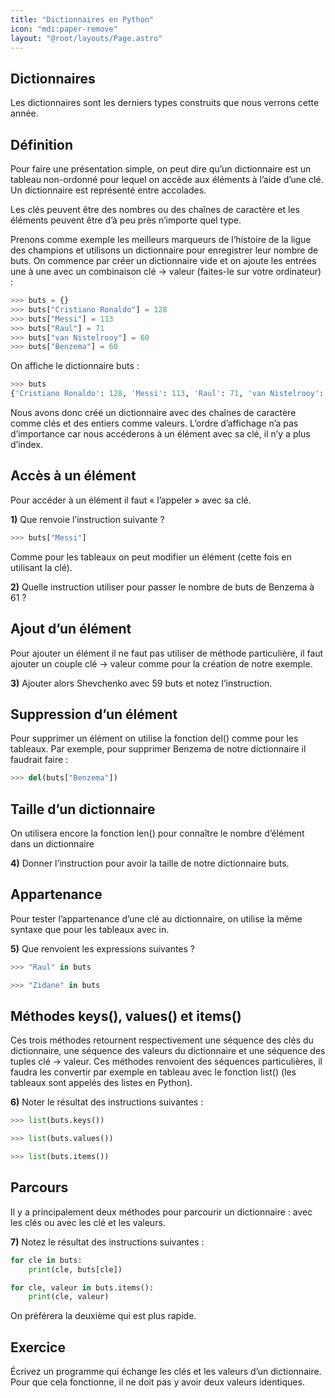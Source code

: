 ```yaml
---
title: "Dictionnaires en Python"
icon: "mdi:paper-remove"
layout: "@root/layouts/Page.astro"
---
```


## Dictionnaires

Les dictionnaires sont les derniers types construits que nous verrons cette
année.

## Définition

Pour faire une présentation simple, on peut dire qu’un dictionnaire est un
tableau non-ordonné pour lequel on accède aux éléments à l’aide d’une clé. Un
dictionnaire est représenté entre accolades.

Les clés peuvent être des nombres ou des chaînes de caractère et les éléments
peuvent être d’à peu près n’importe quel type.

Prenons comme exemple les meilleurs marqueurs de l’histoire de la ligue des
champions et utilisons un dictionnaire pour enregistrer leur nombre de buts.
On commence par créer un dictionnaire vide et on ajoute les entrées une à une
avec un combinaison clé → valeur (faites-le sur votre ordinateur) :

```py
>>> buts = {}
>>> buts["Cristiano Ronaldo"] = 128
>>> buts["Messi"] = 113
>>> buts["Raul"] = 71
>>> buts["van Nistelrooy"] = 60
>>> buts["Benzema"] = 60
```

On affiche le dictionnaire buts :

```py
>>> buts
{'Cristiano Ronaldo': 128, 'Messi': 113, 'Raul': 71, 'van Nistelrooy': 60, 'Benzema': 60}
```

Nous avons donc créé un dictionnaire avec des chaînes de caractère comme clés
et des entiers comme valeurs. L’ordre d’affichage n’a pas d’importance car
nous accéderons à un élément avec sa clé, il n’y a plus d’index.

## Accès à un élément

Pour accéder à un élément il faut « l’appeler » avec sa clé.

**1)** Que renvoie l’instruction suivante ?
```py
>>> buts["Messi"]
```

Comme pour les tableaux on peut modifier un élément (cette fois en utilisant
la clé).

**2)** Quelle instruction utiliser pour passer le nombre de buts de Benzema à
61 ?

## Ajout d’un élément

Pour ajouter un élément il ne faut pas utiliser de méthode particulière, il
faut ajouter un couple clé → valeur comme pour la création de notre exemple.

**3)** Ajouter alors Shevchenko avec 59 buts et notez l’instruction.

## Suppression d’un élément

Pour supprimer un élément on utilise la fonction del() comme pour les
tableaux. Par exemple, pour supprimer Benzema de notre dictionnaire il
faudrait faire :

```py
>>> del(buts["Benzema"])
```

## Taille d’un dictionnaire

On utilisera encore la fonction len() pour connaître le nombre d’élément dans
un dictionnaire

**4)** Donner l’instruction pour avoir la taille de notre dictionnaire buts.

## Appartenance

Pour tester l’appartenance d’une clé au dictionnaire, on utilise la même
syntaxe que pour les tableaux avec in.

**5)** Que renvoient les expressions suivantes ?

```py
>>> "Raul" in buts
```
```py
>>> "Zidane" in buts
```

## Méthodes keys(), values() et items()

Ces trois méthodes retournent respectivement une séquence des clés du
dictionnaire, une séquence des valeurs du dictionnaire et une séquence des
tuples clé → valeur. Ces méthodes renvoient des séquences particulières, il
faudra les convertir par exemple en tableau avec le fonction list() (les
tableaux sont appelés des listes en Python).

**6)** Noter le résultat des instructions suivantes :
 
```py
>>> list(buts.keys())
```
```py
>>> list(buts.values())
```
```py
>>> list(buts.items())
```

## Parcours

Il y a principalement deux méthodes pour parcourir un dictionnaire : avec les
clés ou avec les clé et les valeurs.

**7)** Notez le résultat des instructions suivantes :

```py
for cle in buts:
    print(cle, buts[cle])
```
```py
for cle, valeur in buts.items():
    print(cle, valeur)
```

On préférera la deuxième qui est plus rapide.

## Exercice

Écrivez un programme qui échange les clés et les valeurs d’un dictionnaire.
Pour que cela fonctionne, il ne doit pas y avoir deux valeurs identiques.
